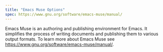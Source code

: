 ```yaml
---
title: "Emacs Muse Options"
spec: https://www.gnu.org/software/emacs-muse/manual/
---
```


Emacs Muse is an authoring and publishing environment for Emacs. It simplifies the process of writing documents and publishing them to various output formats. To learn more about Emacs Muse see <https://www.gnu.org/software/emacs-muse/manual/>.
